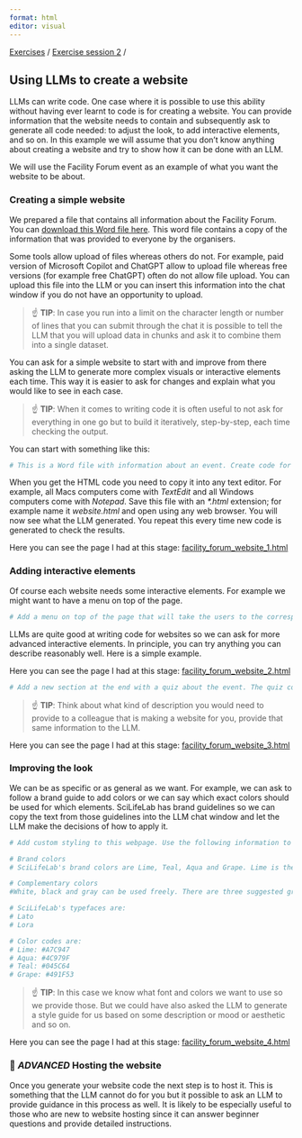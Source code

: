 ```yaml
---
format: html
editor: visual
---
```


[Exercises](index.html) / [Exercise session 2](exercise_session_2.html) /

## Using LLMs to create a website

LLMs can write code. One case where it is possible to use this ability without having ever learnt to code is for creating a website. You can provide information that the website needs to contain and subsequently ask to generate all code needed: to adjust the look, to add interactive elements, and so on. In this example we will assume that you don't know anything about creating a website and try to show how it can be done with an LLM.

We will use the Facility Forum event as an example of what you want the website to be about.

### Creating a simple website

We prepared a file that contains all information about the Facility Forum. You can [download this Word file here](https://blobserver.dc.scilifelab.se/blob/facility_forum_info.docx). This word file contains a copy of the information that was provided to everyone by the organisers.

Some tools allow upload of files whereas others do not. For example, paid version of Microsoft Copilot and ChatGPT allow to upload file whereas free versions (for example free ChatGPT) often do not allow file upload. You can upload this file into the LLM or you can insert this information into the chat window if you do not have an opportunity to upload.

> ☝️ **TIP**: In case you run into a limit on the character length or number of lines that you can submit through the chat it is possible to tell the LLM that you will upload data in chunks and ask it to combine them into a single dataset.

You can ask for a simple website to start with and improve from there asking the LLM to generate more complex visuals or interactive elements each time. This way it is easier to ask for changes and explain what you would like to see in each case.

> ☝️ **TIP**: When it comes to writing code it is often useful to not ask for everything in one go but to build it iteratively, step-by-step, each time checking the output.

You can start with something like this:

```R
# This is a Word file with information about an event. Create code for a single page website about this event. Include all information that is provided in the Word file on the website.
```

When you get the HTML code you need to copy it into any text editor. For example, all Macs computers come with *TextEdit* and all Windows computers come with *Notepad*. Save this file with an *\*.html* extension; for example name it *website.html* and open using any web browser. You will now see what the LLM generated. You repeat this every time new code is generated to check the results.

Here you can see the page I had at this stage: [facility_forum_website_1.html](https://blobserver.dc.scilifelab.se/blob/facility_forum_website_1.html)

### Adding interactive elements

Of course each website needs some interactive elements. For example we might want to have a menu on top of the page.

```R
# Add a menu on top of the page that will take the users to the corresponding sections of the page.
```

LLMs are quite good at writing code for websites so we can ask for more advanced interactive elements. In principle, you can try anything you can describe reasonably well. Here is a simple example.

Here you can see the page I had at this stage: [facility_forum_website_2.html](https://blobserver.dc.scilifelab.se/blob/facility_forum_website_2.html)

```R
# Add a new section at the end with a quiz about the event. The quiz contains three multiple choice questions about the event. When the visitor clicks on an answer they see feedback on whether their answer was correct.
```

> ☝️ **TIP**: Think about what kind of description you would need to provide to a colleague that is making a website for you, provide that same information to the LLM.

Here you can see the page I had at this stage: [facility_forum_website_3.html](https://blobserver.dc.scilifelab.se/blob/facility_forum_website_3.html)

### Improving the look

We can be as specific or as general as we want. For example, we can ask to follow a brand guide to add colors or we can say which exact colors should be used for which elements. SciLifeLab has brand guidelines so we can copy the text from those guidelines into the LLM chat window and let the LLM make the decisions of how to apply it.

```R
# Add custom styling to this webpage. Use the following information to add colors and fonts:

# Brand colors
# SciLifeLab's brand colors are Lime, Teal, Aqua and Grape. Lime is the main color, and the other colors can be combined freely with it (however, Grape should be used modestly as a 'color pop' or on smaller details). The 100 % tints are the main shades to use, but there are also lighter tints in 25, 50 and 75 %. These tints are equivalent to opacity of 25, 50 and 75 % which can be used as well.

# Complementary colors
#White, black and gray can be used freely. There are three suggested gray shades but any shades of black 5-90 % can be used.

# SciLifeLab's typefaces are:
# Lato
# Lora

# Color codes are:
# Lime: #A7C947
# Aqua: #4C979F
# Teal: #045C64
# Grape: #491F53
```

> ☝️ **TIP**: In this case we know what font and colors we want to use so we provide those. But we could have also asked the LLM to generate a style guide for us based on some description or mood or aesthetic and so on.

Here you can see the page I had at this stage: [facility_forum_website_4.html](https://blobserver.dc.scilifelab.se/blob/facility_forum_website_4.html)

### 💪 *ADVANCED* Hosting the website

Once you generate your website code the next step is to host it. This is something that the LLM cannot do for you but it possible to ask an LLM to provide guidance in this process as well. It is likely to be especially useful to those who are new to website hosting since it can answer beginner questions and provide detailed instructions.
